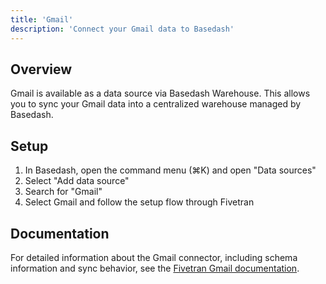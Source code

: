 ```yaml
---
title: 'Gmail'
description: 'Connect your Gmail data to Basedash'
---
```


## Overview

Gmail is available as a data source via Basedash Warehouse. This allows you to sync your Gmail data into a centralized warehouse managed by Basedash.

## Setup

1. In Basedash, open the command menu (⌘K) and open "Data sources"
2. Select "Add data source"
3. Search for "Gmail"
4. Select Gmail and follow the setup flow through Fivetran

## Documentation

For detailed information about the Gmail connector, including schema information and sync behavior, see the [Fivetran Gmail documentation](https://fivetran.com/docs/connectors/applications/gmail).
